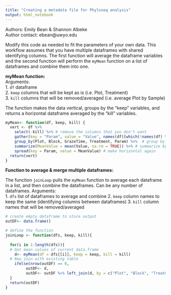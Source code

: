 ```yaml
---
title: "Creating a metadata file for Phyloseq analysis"
output: html_notebook
---
```


Authors: Emily Bean & Shannon Albeke  
Author contact: ebean@uwyo.edu  

Modify this code as needed to fit the parameters of your own data. This workflow assumes that you have multiple dataframes with shared identifying columns. The first function will average the dataframe variables and the second function will perform the `myMean` function on a list of dataframes and combine them into one. 

**myMean function:**  
Arguments:  
1. `df` dataframe  
2. `keep` columns that will be kept as is (i.e. Plot, Treatment)  
3. `kill` columns that will be removed/averaged (i.e. average Plot by Sample)  

The function makes the data vertical, groups by the "keep" variables, and returns a horizontal dataframe averaged by the "kill" variables. 

```r
myMean<- function(df, keep, kill) {
  vert <- df %>% 
    select(-kill) %>% # remove the columns that you don't want 
    gather(key = "Param", value = "Value", names(df)[which(!names(df) %in% keep)]) %>% # gather by columns you do want
    group_by(Plot, Block, GrazeTime, Treatment, Param) %>%  # group by columns you want to keep
    summarize(MeanValue = mean(Value, na.rm = TRUE)) %>% # summarize by average
    spread(key = Param, value = MeanValue) # make horizontal again
  return(vert)
}
```

**Function to average & merge multiple dataframes:** 

The function `joinLoop` pulls the `myMean` function to average each dataframe in a list, and then combine the dataframes. Can be any number of dataframes.
Arguments:  
1. `dfs` list of dataframes to average and combine
2. `keep` column names to keep the same (identifying columns between dataframes)
3. `kill` column names that will be removed/averaged
```r
# create empty dataframe to store output
outDF<- data.frame()

# define the function
joinLoop <- function(dfs, keep, kill){
  
  for(i in 1:length(dfs)){
  # Get mean values of current data.frame
    d<- myMean(df = dfs[[i]], keep = keep, kill = kill)
  # Now join with existing table
    ifelse(nrow(outDF) == 0, 
         outDF<- d, 
         outDF<- outDF %>% left_join(d, by = c("Plot", "Block", "Treatment", "GrazeTime")))
  }
  return(outDF)
}

```

